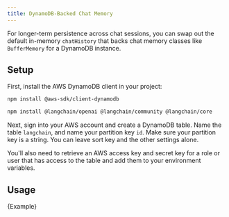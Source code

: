 ```yaml
---
title: DynamoDB-Backed Chat Memory
---
```


For longer-term persistence across chat sessions, you can swap out the default in-memory `chatHistory` that backs chat memory classes like `BufferMemory` for a DynamoDB instance.

## Setup

First, install the AWS DynamoDB client in your project:

```bash npm2yarn
npm install @aws-sdk/client-dynamodb
```

<IntegrationInstallTooltip></IntegrationInstallTooltip>

```bash npm2yarn
npm install @langchain/openai @langchain/community @langchain/core
```

Next, sign into your AWS account and create a DynamoDB table. Name the table `langchain`, and name your partition key `id`. Make sure your partition key is a string. You can leave sort key and the other settings alone.

You'll also need to retrieve an AWS access key and secret key for a role or user that has access to the table and add them to your environment variables.

## Usage


<CodeBlock language="typescript">{Example}</CodeBlock>
